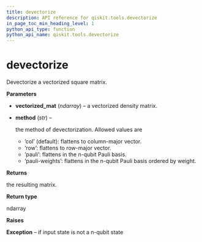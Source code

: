 ```yaml
---
title: devectorize
description: API reference for qiskit.tools.devectorize
in_page_toc_min_heading_level: 1
python_api_type: function
python_api_name: qiskit.tools.devectorize
---
```


# devectorize

<Function id="qiskit.tools.devectorize" isDedicatedPage={true} github="https://github.com/qiskit/qiskit/tree/stable/0.14/qiskit/tools/qi/qi.py" signature="devectorize(vectorized_mat, method='col')">
  Devectorize a vectorized square matrix.

  **Parameters**

  *   **vectorized\_mat** (*ndarray*) – a vectorized density matrix.

  *   **method** (*str*) –

      the method of devectorization. Allowed values are

      *   ’col’ (default): flattens to column-major vector.
      *   ’row’: flattens to row-major vector.
      *   ’pauli’: flattens in the n-qubit Pauli basis.
      *   ’pauli-weights’: flattens in the n-qubit Pauli basis ordered by weight.

  **Returns**

  the resulting matrix.

  **Return type**

  ndarray

  **Raises**

  **Exception** – if input state is not a n-qubit state
</Function>

